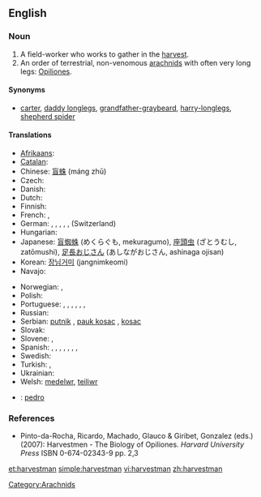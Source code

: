 ==English==

===Noun===
{{wikipedia}}
{{en-noun|harvestmen}}

# A field-worker who works to gather in the [[harvest]].
# An order of terrestrial, non-venomous [[arachnid]]s with often very long legs: [[Opiliones]].

====Synonyms====
* [[carter]], [[daddy longlegs]], [[grandfather-graybeard]], [[harry-longlegs]], [[shepherd spider]]

====Translations====
{{trans-top|arachnid}}
* [[Afrikaans]]: {{t|af|hooiwa|xs=Afrikaans}}
* [[Catalan]]: {{t|ca|frare}}
* Chinese: [[盲蛛]] (máng zhū)
* Czech: {{t|cs|sekáči}}
* Danish: {{t|da|mejere}}
* Dutch: {{t|nl|hooiwagen}}
* Finnish: {{t-|fi|lukki}}
* French: {{t|fr|faucheur|m}}, {{t+|fr|faucheux}}
* German: {{t|de|Afterspinne|f}}, {{t|de|Kanker|m}}, {{t|de|Schneckenkanker|m}}, {{t+|de|Schneider|m}}, {{t-|de|Weberknecht|m}}, {{t+|de|Zimmermann|m}} (Switzerland)
* Hungarian: {{t|hu|kaszáspók}}
* Japanese: [[盲蜘蛛]] (めくらぐも, mekuragumo), [[座頭虫]] (ざとうむし, zatōmushi), [[足長おじさん]] (あしながおじさん, ashinaga ojisan)
* Korean: [[장님거미]] (jangnimkeomi)
* Navajo: {{tø|nv|náʼashjéʼii jáádnézí}}
{{trans-mid}}
* Norwegian: {{t|no|langbein}}, {{t|no|vevkjerringer}}
* Polish: {{t+|pl|kosarz|m}}
* Portuguese: {{t|pt|aranha-alho|f}}, {{t|pt|aranha-bailarina|f}}, {{t|pt|aranha-bode|f}}, {{t|pt|aranha-fedorenta|f}}, {{t|pt|bodum|m}}, {{t|pt|frade-fedorento|m}}, {{t|pt|gira mundo|m}}
* Russian: {{t+|ru|сенокосец|m|tr=senokósets}}
* Serbian: [[putnik]] {{m}}, [[pauk kosac]] {{m}}, [[kosac]] {{m}}
* Slovak: {{t|sl|kosec|m}}
* Slovene: {{t+|sl|matija|f}}, {{t+|sl|suha južina|f}}
* Spanish: {{t|es|segador|m}}, {{t|es|opilón|m}}, {{t|es|agostero|m}}, {{t|es|araña patona|f}}, {{t|es|pinacates}}, {{t|es|falangio|m}}, {{t|es|chichina|f}}, {{t|es|chinchina|f}}
* Swedish: {{t|sv|lockespindel|c}}
* Turkish: {{t|tr|müjdeci}}, {{t|tr|mücdeci}}
* Ukrainian: {{t|uk|косарик|m|tr=kosarik|xs=Ukrainian}}
* Welsh: [[medelwr]], [[teiliwr]]
{{trans-bottom}}

{{checktrans-top}}
* {{ttbc|es}}: [[pedro]] {{m}}
{{trans-bottom}}

===References===
* Pinto-da-Rocha, Ricardo, Machado, Glauco & Giribet, Gonzalez (eds.) (2007): Harvestmen - The Biology of Opiliones. ''Harvard University Press'' ISBN 0-674-02343-9 pp. 2,3

[[Category:Arachnids]]

[[et:harvestman]]
[[simple:harvestman]]
[[vi:harvestman]]
[[zh:harvestman]]
